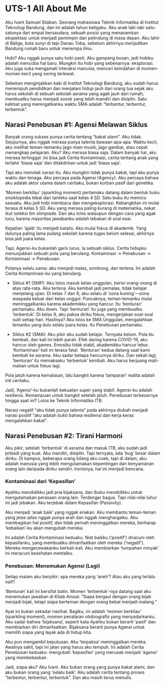 # UTS-1 All About Me

Aku Ivant Samuel Silaban. Seorang mahasiswa Teknik Informatika di Institut Teknologi Bandung, dan ini adalah tahun ketigaku. Aku anak laki-laki satu-satunya dari empat bersaudara, sebuah posisi yang menanamkan ekspektasi untuk menjadi pemimpin dan pelindung di masa depan. Aku lahir di Balige, kota sunyi di tepi Danau Toba, sebelum akhirnya menjadikan Bandung rumah baru untuk menempa ilmu.

Hobi? Aku nggak punya satu hobi pasti. Aku gampang bosan, jadi hobiku adalah mencoba hal baru. Mungkin itu hobi yang sebenarnya: eksplorasi. Aku juga suka mengamati interaksi manusia, mencari keindahan di momen-momen kecil yang sering terlewat.

Sebelum menginjakkan kaki di Institut Teknologi Bandung, aku sudah harus menempuh pendidikan dan menjalani hidup jauh dari orang tua sejak aku harus sekolah di sebuah sekolah asrama yang agak jauh dari rumah, membuatku harus menjadi sosok yang lebih mandiri dan disiplin. Satu kalimat yang meningatkanku waktu SMA adalah "terbentur, terbentur, terbentuk".


## **Narasi Penebusan #1: Agensi Melawan Siklus**

Banyak orang sukses punya cerita tentang "bakat alami". Aku tidak. Sejujurnya, aku nggak merasa punya talenta bawaan apa-apa. Waktu kecil, aku melihat teman-temanku jago main musik, jago gambar, atau cepat menangkap pelajaran. Aku? Aku merasa biasa saja.
Dalam banyak hal, aku merasa tertinggal. Ini bisa jadi Cerita Kontaminasi, cerita tentang anak yang terlahir 'biasa saja' dan ditakdirkan untuk jadi 'biasa saja'.

Tapi aku menolak narasi itu. Aku mungkin tidak punya bakat, tapi aku punya waktu dan tenaga. Aku percaya pada Agensi (Agency). Aku percaya bahwa aku adalah aktor utama dalam ceritaku, bukan korban pasif dari genetika.

'Momen berkilau' (sparkling moment) pertamaku datang dalam bentuk buku ensiklopedia tebal dari tanteku saat kelas 4 SD. Satu buku itu memicu sesuatu. Aku jadi hobi membaca dan mengeksplorasi. Kebangkitan ini mulai terasa di kelas 5 SD. Aku yang merasa paling kurang di matematika, nekat ikut seleksi tim olimpiade. Dan aku lolos walaupun dengan cara yang agak lucu, karena mayoritas jawabanku adalah tebakan di soal esai.

Kejadian 'ajaib' itu menjadi katalis. Aku mulai fokus di akademik. Yang dulunya paling lama pulang sekolah karena tugas belum selesai, akhirnya bisa jadi juara kelas.

Tapi, Agensi-ku bukanlah garis lurus. Ia sebuah siklus. Cerita hidupku menunjukkan sebuah pola yang berulang: Kontaminasi -> Penebusan -> Kontaminasi -> Penebusan.

Polanya selalu sama: aku menjadi malas, sombong, dan terlena. Ini adalah Cerita Kontaminasi-ku yang berulang.

- Siklus #1 (SMP): Aku lolos masuk kelas unggulan, berisi orang-orang di atas rata-rata. Aku terlena. Aku kembali jadi pemalas, tidak belajar menjelang ujian. Di kelas 7 dan 8, aku selalu di 'zona kuning'—zona waspada keluar dari kelas unggul. Puncaknya, teman-temanku mulai meninggalkanku karena akademikku yang hancur. Itu 'benturan' pertamaku. Aku down. Tapi 'benturan' itu juga yang membuatku 'terbentuk'. Di kelas 9, aku paksa diriku fokus, mengerjakan soal-soal sulit setiap hari. Hasilnya? Aku lolos ke SMA Unggulan, mengalahkan temanku yang dulu selalu juara kelas. Itu Penebusan pertamaku.

- Siklus #2 (SMA): Aku pikir aku sudah belajar. Ternyata belum. Pola itu kembali, dan kali ini lebih parah. Efek daring karena COVID-19, aku hancur oleh games. Emosiku tidak stabil, akademikku hancur lebur. 'Kontaminasi' kali ini terasa fatal. 'Benturan' kedua datang saat kami kembali ke asrama. Aku sadar betapa hancurnya diriku. Dan sekali lagi, 'benturan' itu memaksaku 'terbentuk' kembali. Aku harus berjuang mati-matian untuk fokus lagi.

Pola jatuh karena kemalasan, lalu bangkit karena 'tamparan' realita adalah inti ceritaku.

Jadi, 'Agensi'-ku bukanlah kekuatan super yang stabil. Agensi-ku adalah resiliensi. Kemampuan untuk bangkit setelah jatuh. Penebusan terbesarnya hingga saat ini? Lolos ke Teknik Informatika ITB.

Narasi negatif "aku tidak punya talenta" pada akhirnya diubah menjadi narasi positif "aku adalah bukti bahwa resiliensi dan kerja keras mengalahkan bakat".

## **Narasi Penebusan #2: Tirani Harmoni**
Aku pikir, setelah 'terbentuk' di asrama dan masuk ITB, aku sudah jadi pribadi yang kuat. Aku mandiri, disiplin. Tapi ternyata, ada 'bug' besar dalam diriku.
Di kampus, beberapa orang bilang aku cuek, tapi di dalam, aku adalah manusia yang lebih mengutamakan kepentingan dan kenyamanan orang lain daripada diriku sendiri. Ironisnya, hal ini menjadi bencana.

### **Kontaminasi dari 'Kepasifan'**
Ayahku mendidikku jadi pria bijaksana, dan Ibuku mendidikku untuk mengutamakan perasaan orang lain. Terdengar bagus. Tapi nilai-nilai luhur ini jadi jebakan. Aku terjebak dalam Kepasifan (Passivity).

Aku menjadi 'anak baik' yang nggak enakan. Aku membantu teman-teman yang jelas-jelas nggak punya arah dan nggak menghargaiku. Aku membagikan hal positif, dan tidak pernah meninggalkan mereka, berharap 'kebaikan'-ku akan mengubah mereka.

Ini adalah Cerita Kontaminasi keduaku. Niat baikku ('positif') diracuni oleh kepasifanku, yang membuatku dimanfaatkan oleh mereka ('negatif'). Mereka mengecewakanku berkali-kali. Aku membiarkan 'tumpahan minyak' ini meracuni kesehatan mentalku.

### **Penebusan: Menemukan Agensi (Lagi)**
Setiap malam aku berpikir: apa mereka yang 'aneh'? Atau aku yang terlalu naif?

'Benturan' kali ini bersifat batin. Momen 'terbentuk'-nya datang saat aku menemukan jawaban di Kitab Amsal: "Siapa bergaul dengan orang bijak menjadi bijak, tetapi siapa berteman dengan orang bebal menjadi malang."

Ayat ini bukan sekadar nasihat. Bagiku, ini adalah 'momen berkilau' (sparkling moment), momen penalaran otobiografis yang menyadarkanku. Aku sadar bahwa 'bijaksana', seperti kata Ayahku bukan berarti 'pasif' dan membiarkan diri dimanfaatkan. Bijaksana berarti punya Agensi untuk memilih siapa yang layak ada di hidup kita.

Aku pun mengambil keputusan. Aku 'terpaksa' meninggalkan mereka. Awalnya sakit, tapi ini jalan yang harus aku tempuh. Ini adalah Cerita Penebusan keduaku: mengubah 'kepasifan' yang merusak menjadi 'agensi' yang membebaskan.

Jadi, siapa aku? Aku Ivant. Aku bukan orang yang punya bakat alami, dan aku bukan orang yang 'selalu baik'. Aku adalah cerita tentang proses "terbentur, terbentur, terbentuk". Dan aku masih terus menulis.
